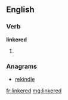 ==English==

===Verb===
'''linkered'''

# {{past of|[[linker]]}}

===Anagrams===
* [[rekindle#English|rekindle]]

[[fr:linkered]]
[[mg:linkered]]